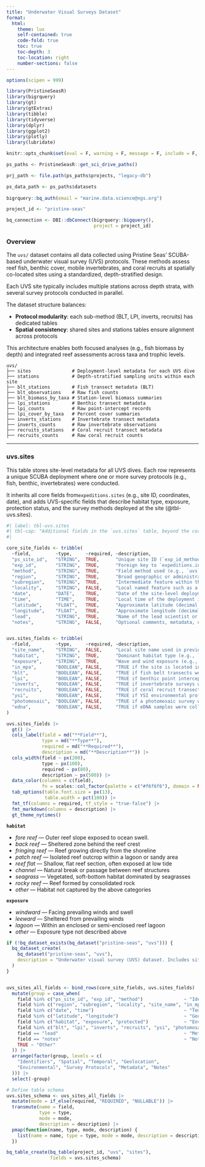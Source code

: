 ```yaml
---
title: "Underwater Visual Surveys Dataset"
format: 
  html:
    theme: lux
    self-contained: true
    code-fold: true
    toc: true 
    toc-depth: 3
    toc-location: right
    number-sections: false
---
```


```r
options(scipen = 999)

library(PristineSeasR)
library(bigrquery)
library(gt)
library(gtExtras)
library(tibble)
library(tidyverse)
library(dplyr)
library(ggplot2)
library(plotly)
library(lubridate)

knitr::opts_chunk$set(eval = F, warning = F, message = F, include = F, echo = F)

ps_paths <- PristineSeasR::get_sci_drive_paths()

prj_path <- file.path(ps_paths$projects, "legacy-db")

ps_data_path <- ps_paths$datasets
  
bigrquery::bq_auth(email = "marine.data.science@ngs.org")

project_id <- "pristine-seas"

bq_connection <- DBI::dbConnect(bigrquery::bigquery(), 
                                project = project_id)
```

### Overview

The `uvs/` dataset contains all data collected using Pristine Seas’ SCUBA-based underwater visual survey (UVS) protocols. These methods assess reef fish, benthic cover, mobile invertebrates, and coral recruits at spatially co-located sites using a standardized, depth-stratified design.

Each UVS site typically includes multiple stations across depth strata, with several survey protocols conducted in parallel.

The dataset structure balances:

- **Protocol modularity**: each sub-method (BLT, LPI, inverts, recruits) has dedicated tables
- **Spatial consistency**: shared sites and stations tables ensure alignment across protocols
	
This architecture enables both focused analyses (e.g., fish biomass by depth) and integrated reef assessments across taxa and trophic levels.

```text
uvs/
├── sites               # Deployment-level metadata for each UVS dive
├── stations            # Depth-stratified sampling units within each site
├── blt_stations        # Fish transect metadata (BLT)
├── blt_observations    # Raw fish counts
├── blt_biomass_by_taxa # Station-level biomass summaries
├── lpi_stations        # Benthic transect metadata
├── lpi_counts          # Raw point-intercept records
├── lpi_cover_by_taxa   # Percent cover summaries
├── inverts_stations    # Invertebrate transect metadata
├── inverts_counts      # Raw invertebrate observations
├── recruits_stations   # Coral recruit transect metadata
├── recruits_counts     # Raw coral recruit counts
```

------------------------------------------------------------------------

### uvs.sites

This table stores site-level metadata for all UVS dives. Each row represents a unique SCUBA deployment where one or more survey protocols (e.g., fish, benthic, invertebrates) were conducted.

It inherits all core fields from`expeditions.sites` (e.g., site ID, coordinates, date), and adds UVS-specific fields that describe habitat type, exposure, protection status, and the survey methods deployed at the site (@tbl-uvs.sites).

```r
#| label: tbl-uvs.sites
#| tbl-cap: "Additional fields in the `uvs.sites` table, beyond the core site schema."
#| 

core_site_fields <- tribble(
  ~field,         ~type,     ~required, ~description,
  "ps_site_id",   "STRING",  TRUE,      "Unique site ID (`exp_id_method_###`), e.g., `FJI_2025_uvs_001`",
  "exp_id",       "STRING",  TRUE,      "Foreign key to `expeditions.info`",
  "method",       "STRING",  TRUE,      "Field method used (e.g., `uvs`, `pbruv`, `edna`, `sub`)",
  "region",       "STRING",  TRUE,      "Broad geographic or administrative unit (e.g., Murat, Chocó, Tuamotu, Duff Islands).",
  "subregion",    "STRING",  TRUE,      "Intermediate feature within the region such as an atoll, island, gulf, or reef complex",
  "locality",     "STRING",  FALSE,     "Local named feature such as a village, bay, cove, reef (e.g., Lolieng, Ensenada Utría).",
  "date",         "DATE",    TRUE,      "Date of the site-level deployment in ISO 8601 format (`YYYY-MM-DD`)",
  "time",         "TIME",    TRUE,      "Local time of the deployment in 24-hour format (`HH:MM:SS`)",
  "latitude",     "FLOAT",   TRUE,      "Approximate latitude (decimal degrees, WGS84)",
  "longitude",    "FLOAT",   TRUE,      "Approximate longitude (decimal degrees, WGS84)",
  "lead",         "STRING",  TRUE,      "Name of the lead scientist or survey team lead",
  "notes",        "STRING",  FALSE,     "Optional comments, metadata, or field observations")


uvs.sites_fields <- tribble(
  ~field,         ~type,     ~required, ~description,
  "site_name",    "STRING",  FALSE,     "Local site name used in previous surveys or by local partners.",
  "habitat",      "STRING",  TRUE,      "Dominant habitat type (e.g., `fore reef`, `patch reef`, `fringing reef`).",
  "exposure",     "STRING",  TRUE,      "Wave and wind exposure (e.g., `windward`, `leeward`, `lagoon`).",
  "in_mpa",       "BOOLEAN", FALSE,     "TRUE if the site is located inside a marine protected area.",
  "blt",          "BOOLEAN", FALSE,     "TRUE if fish belt transects were conducted at this site.",
  "lpi",          "BOOLEAN", FALSE,     "TRUE if benthic point intercept surveys were conducted.",
  "inverts",      "BOOLEAN", FALSE,     "TRUE if invertebrate surveys were conducted.",
  "recruits",     "BOOLEAN", FALSE,     "TRUE if coral recruit transects were conducted.",
  "ysi",          "BOOLEAN", FALSE,     "TRUE if YSI environmental profiles were collected.",
  "photomosaic",  "BOOLEAN", FALSE,     "TRUE if a photomosaic survey was conducted.",
  "edna",         "BOOLEAN", FALSE,     "TRUE if eDNA samples were collected at the site."
)

uvs.sites_fields |>
  gt() |>
  cols_label(field = md("**Field**"),
             type = md("**Type**"),
             required = md("**Required**"),
             description = md("**Description**")) |> 
  cols_width(field ~ px(200),
             type ~ px(100),
             required ~ px(80),
             description ~ px(500)) |>
  data_color(columns = c(field),
             fn = scales::col_factor(palette = c("#f6f6f6"), domain = NULL) ) |>
  tab_options(table.font.size = px(13),
              table.width = pct(100)) |> 
  fmt_tf(columns = required, tf_style = "true-false") |> 
  fmt_markdown(columns = description) |> 
  gt_theme_nytimes()
```

::: {.callout-tip title="Controlled vocabulary"}

**`habitat`**

- *fore reef* — Outer reef slope exposed to ocean swell.
- *back reef* — Sheltered zone behind the reef crest  
- *fringing reef* — Reef growing directly from the shoreline  
- *patch reef* — Isolated reef outcrop within a lagoon or sandy area  
- *reef flat* — Shallow, flat reef section, often exposed at low tide  
- *channel* — Natural break or passage between reef structures  
- *seagrass* — Vegetated, soft-bottom habitat dominated by seagrasses  
- *rocky reef* — Reef formed by consolidated rock  
- *other* — Habitat not captured by the above categories  

**`exposure`**

- *windward* — Facing prevailing winds and swell  
- *leeward* — Sheltered from prevailing winds  
- *lagoon* — Within an enclosed or semi-enclosed reef lagoon  
- *other* — Exposure type not described above  

:::

```r
if (!bq_dataset_exists(bq_dataset("pristine-seas", "uvs"))) {
  bq_dataset_create(
    bq_dataset("pristine-seas", "uvs"),
    description = "Underwater visual survey (UVS) dataset. Includes site metadata, depth-stratified stations, and observations from fish BLT, benthic LPI, invertebrate, and coral recruit protocols."
  )
}


uvs_sites_all_fields <- bind_rows(core_site_fields, uvs.sites_fields) |>
  mutate(group = case_when(
    field %in% c("ps_site_id", "exp_id", "method")               ~ "Identifiers",
    field %in% c("region", "subregion", "locality", "site_name", "in_mpa") ~ "Spatial",
    field %in% c("date", "time")                                 ~ "Temporal",
    field %in% c("latitude", "longitude")                        ~ "Geolocation",
    field %in% c("habitat", "exposure", "protected")             ~ "Environmental",
    field %in% c("blt", "lpi", "inverts", "recruits", "ysi", "photomosaic", "edna") ~ "Survey Protocols",
    field == "lead"                                              ~ "Metadata",
    field == "notes"                                             ~ "Notes",
    TRUE ~ "Other"
  )) |>
  arrange(factor(group, levels = c(
    "Identifiers", "Spatial", "Temporal", "Geolocation",
    "Environmental", "Survey Protocols", "Metadata", "Notes"
  ))) |>
  select(-group)

# Define table schema
uvs.sites_schema <- uvs_sites_all_fields |>
  mutate(mode = if_else(required, "REQUIRED", "NULLABLE")) |>
  transmute(name = field,
            type = type,
            mode = mode,
            description = description) |>
  pmap(function(name, type, mode, description) {
    list(name = name, type = type, mode = mode, description = description)
  })

bq_table_create(bq_table(project_id, "uvs", "sites"),
                fields = uvs.sites_schema)
```

